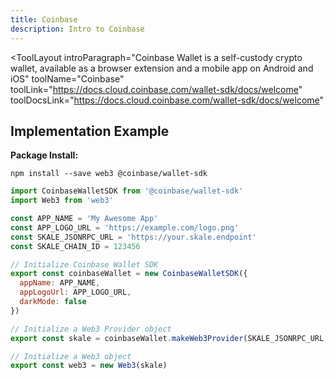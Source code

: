 ```yaml
---
title: Coinbase
description: Intro to Coinbase
---
```


<ToolLayout
    introParagraph="Coinbase Wallet is a self-custody crypto wallet, available as a browser extension and a mobile app on Android and iOS"
    toolName="Coinbase"
    toolLink="https://docs.cloud.coinbase.com/wallet-sdk/docs/welcome"
    toolDocsLink="https://docs.cloud.coinbase.com/wallet-sdk/docs/welcome"
>

## Implementation Example

**Package Install:**
```shell
npm install --save web3 @coinbase/wallet-sdk
```

````javascript
import CoinbaseWalletSDK from '@coinbase/wallet-sdk'
import Web3 from 'web3'

const APP_NAME = 'My Awesome App'
const APP_LOGO_URL = 'https://example.com/logo.png'
const SKALE_JSONRPC_URL = 'https://your.skale.endpoint'
const SKALE_CHAIN_ID = 123456

// Initialize Coinbase Wallet SDK
export const coinbaseWallet = new CoinbaseWalletSDK({
  appName: APP_NAME,
  appLogoUrl: APP_LOGO_URL,
  darkMode: false
})

// Initialize a Web3 Provider object
export const skale = coinbaseWallet.makeWeb3Provider(SKALE_JSONRPC_URL, SKALE_CHAIN_ID)

// Initialize a Web3 object
export const web3 = new Web3(skale)
````

</ToolLayout>